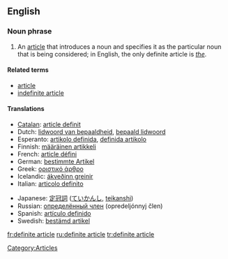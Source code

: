 ==English==

===Noun phrase===
{{en-noun|sg=[[definite]] [[article]]}}

# {{grammar}} An [[article]] that introduces a noun and specifies it as the particular noun that is being considered; in English, the only definite article is ''[[the]]''.

====Related terms====
*[[article]]
*[[indefinite article]]

====Translations====
{{top}}
*[[Catalan]]: [[article definit]]
*Dutch: [[lidwoord van bepaaldheid]], [[bepaald lidwoord]] {{n}}
*Esperanto: [[artikolo definida]], [[definida artikolo]]
*Finnish: [[määräinen artikkeli]]
*French: [[article défini]] {{m}}
*German: [[bestimmte Artikel]] {{m}}
*Greek: [[οριστικό άρθρο]] {{n}}
*Icelandic: [[ákveðinn greinir]] {{m}}
*Italian: [[articolo definito]] {{m}}
{{mid}}
*Japanese: [[定冠詞]] ([[ていかんし]], [[teikanshi]])
*Russian: [[определённый член]] (opredeljónnyj člen) {{m}}
*Spanish: [[artículo definido]] {{m}}
*Swedish: [[bestämd artikel]]
{{bottom}}

[[Category:Articles]]

[[fr:definite article]]
[[ru:definite article]]
[[tr:definite article]]